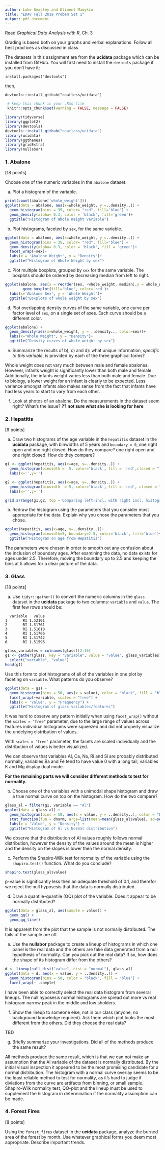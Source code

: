 ```yaml
---
author: Luke Beasley and Kliment Mamykin
title: "EDAV Fall 2019 Probem Set 1"
output: pdf_document
---
```


Read *Graphical Data Analysis with R*, Ch. 3

Grading is based both on your graphs and verbal explanations. Follow all best practices as discussed in class.

The datasets in this assignment are from the **ucidata** package which can be installed from GitHub.  You will first need to install the `devtools` package if you don't have it:

`install.packages("devtools")`  

then,  

`devtools::install_github("coatless/ucidata")`

```r
 # keep this chunk in your .Rmd file
 knitr::opts_chunk$set(warning = FALSE, message = FALSE)
```
```r
library(tidyverse)
library(ggplot2)
library(devtools)
devtools::install_github("coatless/ucidata")
library(ucidata)
library(ggthemes)
library(gridExtra)
library(nullabor)
```    

### 1. Abalone 

[18 points]

Choose one of the numeric variables in the `abalone` dataset.  

a) Plot a histogram of the variable. 
```r
print(count(abalone['whole_weight']))
ggplot(data = abalone, aes(x=whole_weight, y =..density..)) + 
  geom_histogram(bins = 35, color= "red", fill='blue') + 
  geom_density(alpha= 0.3, color = 'black', fill='green')+
  ggtitle("Histogram of Whole Weight variable")
```
b) Plot histograms, faceted by `sex`, for the same variable. 
```r
ggplot(data = abalone, aes(x=whole_weight, y =..density..)) + 
  geom_histogram(bins = 35, color= "red", fill='blue') + 
  geom_density(alpha= 0.3, color = 'black', fill = 'green')+
  facet_wrap(~sex)+
  labs(x = 'Abalone Weight', y = "Density")+
  ggtitle("Histogram of Whole Weight by sex")
```

c) Plot multiple boxplots, grouped by `sex` for the same variable. The boxplots should be ordered by decreasing median from left to right.  
```r
ggplot(abalone, aes(x = reorder(sex, -whole_weight, median),y = whole_weight))+
        geom_boxplot(fill='blue', color='red')+
  labs(x='Abalone Sex', y = 'Whole Weight')+
  ggtitle("Boxplots of whole weight by sex")
```

d) Plot overlapping density curves of the same variable, one curve per factor level of `sex`, on a single set of axes. Each curve should be a different color. 
```r
ggplot(abalone) + 
  geom_density(aes(x=whole_weight, y = ..density.., color=sex))+
  labs(x="Whole Weight", y = "Density")+
  ggtitle("Density curves of whole weight by sex")
```

e) Summarize the results of b), c) and d): what unique information, *specific to this variable*, is provided by each of the three graphical forms?

Whole weight does not vary much between male and female abalones. However, infants weight is significantly lower than both male and female. Additionally, the infants weight varies less than both male and female. Due to biology, a lower weight for an infant is clearly to be expected. Less variance amongst infants also makes sense from the fact that infants have had less years to start to vary from each other.

f) Look at photos of an abalone. Do the measurements in the dataset seem right? What's the issue?
**?? not sure what she is looking for here**

### 2. Hepatitis 

[6 points]

a) Draw two histograms of the age variable in the `hepatitis` dataset in the **ucidata** package, with binwidths of 5 years and `boundary = 0`, one right open and one right closed.  How do they compare?
one right open and one right closed.  How do they compare?
```r

g1 <- ggplot(hepatitis, aes(x=age, y=..density..)) +
  geom_histogram(binwidth =  5, color='black', fill = 'red',closed = "left", boundary = 0 )+
  labs(x='',y='')

g2 <- ggplot(hepatitis, aes(x=age, y=..density..)) +
  geom_histogram(binwidth  = 5, color='black', fill = 'red', closed = "right", boundary = 0 )+
  labs(x='',y='')

grid.arrange(g1,g2, top ='Comparing left-incl. with right incl. histograms', left = 'density', bottom = 'age')
```

b) Redraw the histogram using the parameters that you consider most appropriate for the data. Explain why you chose the parameters that you chose.
```r
ggplot(hepatitis, aes(x=age, y=..density..))+
  geom_histogram(binwidth=5, boundary=2.5, color='black', fill='blue')+
  ggtitle("Histogram on age from Hepatitis")
```
The parameters were chosen in order to smooth out any confusion about the inclusion of boundary ages. After examining the data, no data exists for ages under 2.5. Therefore, moving the boundary up to 2.5 and keeping the bins at 5 allows for a clear picture of the data.


### 3. Glass

[18 points]

a) Use `tidyr::gather()` to convert the numeric columns in the  `glass` dataset in the **ucidata** package to two columns: `variable` and `value`. The first few rows should be:

```
  variable   value
1       RI 1.52101
2       RI 1.51761
3       RI 1.51618
4       RI 1.51766
5       RI 1.51742
6       RI 1.51596
```

```r
glass_variables = colnames(glass)[2:10]
g1 <- gather(glass, key = "variable", value = "value", glass_variables) %>%
  select("variable", "value")
head(g1)
```

Use this form to plot histograms of all of the variables in one plot by faceting on `variable`. What patterns do you observe?

```r
ggplot(data = g1) + 
  geom_histogram(bins = 50, aes(x = value), color = "black", fill = "blue") + 
  facet_wrap(~variable, scales = "free") +
  labs(x = 'Value', y = "Frequency") +
  ggtitle("Histogram of glass variables/features")
```
It was hard to observe any pattern initially when using `facet_wrap()` without the `scales = "free"` parameter, due to the large range of values across features individual histograms were squeezed and did not properly visualize the undelying distribution of values.

With `scales = "free"` parameter, the facets are scaled individually and the distribution of values is better visualized. 

We can observe that variables Al, Ca, Na, Ri and Si are probably distributed normally, variables Ba and Fe tend to have value 0 with a long tail, variables K and Mg display dual mode. 

**For the remaining parts we will consider different methods to test for normality.**

b) Choose one of the variables with a unimodal shape histogram and draw a true normal curve on top on the histogram. How do the two compare?

```r
glass_al = filter(g1, variable == "Al")
ggplot(data = glass_al) + 
  geom_histogram(bins = 50, aes(x = value, y = ..density..), color = "black", fill = "blue") + 
  stat_function(fun = dnorm, args=list(mean=mean(glass_al$value), sd=sd(glass_al$value)), colour = "red") +
  labs(x = 'Value', y = "Density") +
  ggtitle("Histogram of Al vs Normal distribution")
```
We observe that the distribution of Al values roughly follows normal distribution, however the density of the values around the mean is higher and the density on the slopes is lower then the normal density. 

c) Perform the Shapiro-Wilk test for normality of the variable using the `shapiro.test()` function. What do you conclude?

```r
shapiro.test(glass_al$value)
```
p-value is significantly less then an adequate threshold of 0.1, and therefor we reject the null hyposesis that the data is normally distributed.

d) Draw a quantile-quantile (QQ) plot of the variable. Does it appear to be normally distributed?

```r
ggplot(data = glass_al, aes(sample = value)) +
  geom_qq() + 
  geom_qq_line()
```
It is apparent from the plot that the sample is not normally distributed. The tails of the sample are off.

e) Use the **nullabor** package to create a lineup of histograms in which one panel is the real data and the others are fake data generated from a null hypothesis of normality. Can you pick out the real data? If so, how does the shape of its histogram differ from the others? 

```r
d <- lineup(null_dist("value", dist = "normal"), glass_al)
ggplot(data = d, aes(x = value, y = ..density..)) + 
  geom_histogram(bins = 50, color = "black", fill = "blue") + 
  facet_wrap(~ .sample)
```
I have been able to correctly select the real data histogram from several lineups. The null hyposesis normal histograms are spread out more vs real histogram narrow peak in the middle and low sholders.

f) Show the lineup to someone else, not in our class (anyone, no background knowledge required). Ask them which plot looks the most different from the others. Did they choose the real data?

TBD

g) Briefly summarize your investigations. Did all of the methods produce the same result?

All methods produce the same result, which is that we can not make an assumption that the Al variable of the dataset is normally distributed. By the initial visual inspection it appeared to be the most promising candidate for a normal distribution. The histogram with a normal curve overlay seems to be the least reliable method to test for normality, as it's hard to judge if diviations from the curve are artifacts from binning, or small sample. Shapiro-Wilk normality test, QQ-plot and the lineup must be used to supplement the histogram in determination if the normality assumption can be made.

### 4. Forest Fires

[8 points]

Using the `forest_fires` dataset in the **ucidata** package, analyze the burned area of the forest by month.  Use whatever graphical forms you deem most appropriate. Describe important trends.


